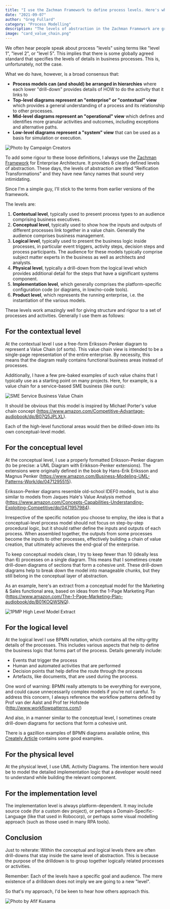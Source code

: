 ```yaml
---
title: "I use the Zachman Framework to define process levels. Here's why (and how)"
date: "2021-09-07"
author: "Greg Fullard"
category: "Process Modelling"
description: "The levels of abstraction in the Zachman Framework are great for avoiding fuzzy definitions of business process levels."
image: "card_value_chain.png"
---
```


We often hear people speak about process "levels" using terms like "level 1", "level 2", or "level 5". 
This implies that there is some globally agreed standard that specifies the levels of details in business processes. 
This is, unfortunately, not the case.

What we do have, however, is a broad consensus that:

* **Process models can (and should) be arranged in hierarchies** where each lower "drill-down" provides details of HOW to do the activity that it links to
* **Top-level diagrams represent an "enterprise" or "contextual" view** which provides a general understanding of a process and its relationship to other processes.
* **Mid-level diagrams represent an "operational" view** which defines and identifies more granular activities and outcomes, including exceptions and alternative paths.
* **Low-level diagrams represent a "system" view** that can be used as a basis for simulation or execution.

![Photo by Campaign Creators](../../images/campaign-creators-8F4EX4Nw1yY-unsplash-md.jpg "Photo by Campaign Creators on Unsplash")

To add some rigour to these loose definitions, I always use the [Zachman Framework](https://www.zachman.com/resources/ea-articles-reference/327-the-framework-for-enterprise-architecture-background-description-and-utility-by-john-a-zachman) for Enterprise Architecture. 
It provides 6 clearly defined levels of abstraction. 
These days, the levels of abstraction are titled "Reification Transformations" and they have new fancy names 
that sound very intimidating. 

Since I'm a simple guy, I'll stick to the terms from earlier versions of the framework. 

The levels are:
1. **Contextual level**, typically used to present process types to an audience comprising business executives.
2. **Conceptual level**, typically used to show how the inputs and outputs of different processes link together in a value chain. Generally the audience comprises business management.
3. **Logical level**, typically used to present the business logic inside processes, in particular event triggers, activity steps, decision steps and process participants. The audience for these models typically comprise subject matter experts in the business as well as architects and analysts. 
4. **Physical level**, typically a drill-down from the logical level which provides additional detail for the steps that have a significant systems component.
5. **Implementation level**, which generally comprises the platform-specific configuration code (or diagrams, in low/no-code tools).
6. **Product level**, which represents the running enterprise, i.e. the instantiation of the various models.

These levels work amazingly well for giving structure and rigour to a set of processes and activities. Generally I use them as follows:

## For the contextual level
At the contextual level I use a free-form Eriksson-Penker diagram to represent a Value Chain (of sorts). This value chain view
is intended to be a single-page representation of the entire enterprise. By necessity, this means that the diagram really contains 
functional business areas instead of processes.

Additionally, I have a few pre-baked examples of such value chains that I typically use as a starting point on many projects.
Here, for example, is a value chain for a service-based SME business (like ours):

![SME Service Business Value Chain](../../images/sme-service-business-value-chain.png "Example Value Chain for an SME Service Business")

It should be obvious that this model is inspired by Michael Porter's value chain concept (https://www.amazon.com/Competitive-Advantage-audiobook/dp/B07Q5JPLXL).

Each of the high-level functional areas would then be drilled-down into its own conceptual-level model.

## For the conceptual level
At the conceptual level, I use a properly formatted Eriksson-Penker diagram (to be precise: a UML Diagram with Erikkson-Penker extensions).
The extensions were originally defined in the book by Hans-Erik Eriksson and Magnus Penker (https://www.amazon.com/Business-Modeling-UML-Patterns-Work/dp/0471295515).

Eriksson-Penker diagrams resemble old-school IDEF0 models, but is also similar to models from Jaques Hale's Value Analysis method (https://www.amazon.com/Concepts-Capabilities-Understanding-Exploiting-Competitive/dp/0471957984).

Irrespective of the specific notation you choose to employ, the idea is that a conceptual-level process model should not focus on step-by-step procedural logic,
but it should rather define the inputs and outputs of each process. When assembled together, the outputs from some processes become the inputs to other processes, 
effectively building a chain of value creation, that ultimately achieves the end-goal of the enterprise.

To keep conceptual models clean, I try to keep fewer than 10 (ideally less than 6) processes on a single diagram. 
This means that I sometimes create drill-down diagrams of sections that form a cohesive unit. These drill-down diagrams help to break down the model into manageable chunks, but they still belong in the conceptual layer of abstraction.

As an example, here's an extract from a conceptual model for the Marketing & Sales functional area, based on ideas from the 1-Page Marketing Plan (https://www.amazon.com/The-1-Page-Marketing-Plan-audiobook/dp/B01KOQWSNQ).

![1PMP High Level Model Extract](../../images/conceptual-extract.png "Extract from Conceptual-Level process model")

## For the logical level
At the logical level I use BPMN notation, which contains all the nitty-gritty details of the processes. This includes various aspects that 
help to define the business logic that forms part of the process. Details generally include:
* Events that trigger the process
* Human and automated activities that are performed
* Decision points that help define the route through the process
* Artefacts, like documents, that are used during the process.

One word of warning: BPMN really attempts to be everything for everyone, and could cause unnecessarily complex models if you're not careful. 
To address this concern, I always reference the workflow patterns defined by Prof van der Aalst and Prof ter Hofstede (http://www.workflowpatterns.com/)

And also, in a manner similar to the conceptual level, I sometimes create drill-down diagrams for sections that form a cohesive unit.

There is a gazillion examples of BPMN diagrams available online, this [Creately Article](https://creately.com/blog/examples/bpmn-templates-model-processes/) contains some good examples.

## For the physical level
At the physical level, I use UML Activity Diagrams. The intention here would be to model the detailed implementation logic that a developer would need
to understand while building the relevant component.

## For the implementation level
The implementation level is always platform-dependent. It may include source code (for a custom dev project), or perhaps a Domain-Specific-Language (like that used in Robocorp), or perhaps some visual 
modelling approach (such as those used in many RPA tools).

## Conclusion

Just to reiterate: Within the conceptual and logical levels there are often drill-downs that stay inside the same level of abstraction. 
This is because the purpose of the drilldown is to group together logically related processes or activities. 

Remember: Each of the levels have a specific goal and audience. The mere existence of a drilldown does not imply we are going to a new "level". 

So that's my approach, I'd be keen to hear how others approach this.

![Photo by Afif Kusama](../../images/afif-kusuma-D1z3dwROc44-unsplash-md.jpg "Photo by Afif Kusama on Unsplash")
